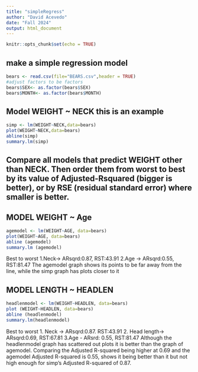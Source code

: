 ```yaml
---
title: "simpleRegress"
author: "David Acevedo"
date: "Fall 2024"
output: html_document
---
```


```r
knitr::opts_chunk$set(echo = TRUE)
```

## make a simple regression model

```r
bears <- read.csv(file="BEARS.csv",header = TRUE)
#adjust factors to be factors
bears$SEX<- as.factor(bears$SEX)
bears$MONTH<- as.factor(bears$MONTH)
```

## Model WEIGHT ~ NECK  this is an example  

```r
simp <- lm(WEIGHT~NECK,data=bears)
plot(WEIGHT~NECK,data=bears)
abline(simp)
summary.lm(simp)
```


## Compare all models that predict WEIGHT other than NECK. Then order them from worst to best by its value of Adjusted-Rsquared (bigger is better), or by RSE (residual standard error) where smaller is better. 

## MODEL WEIGHT ~ Age

```r
agemodel <- lm(WEIGHT~AGE, data=bears)
plot(WEIGHT~AGE, data=bears)
abline (agemodel)
summary.lm (agemodel)
```

Best to worst
1.Neck-> ARsqrd:0.87, RST:43.91
2.Age -> ARsqrd:0.55, RST:81.47
The agemodel graph shows its points to be far away from the line, while the simp graph has plots closer to it

## MODEL LENGTH ~ HEADLEN

```r
headlenmodel <- lm(WEIGHT~HEADLEN, data=bears)
plot (WEIGHT~HEADLEN, data=bears)
abline (headlenmodel)
summary.lm(headlenmodel)
```


Best to worst
1. Neck -> ARsqrd:0.87. RST:43.91
2. Head length-> ARsqrd:0.69, RST:67.81
3.Age - ARsrd: 0.55, RST:81.47
Although the headlenmodel graph has scattered out plots it is better than the graph of agemodel. Comparing the Adjusted R-squared being higher at 0.69 and the agemodel Adjusted R-squared is 0.55, shows it being better than it but not high enough for simp’s Adjusted R-squared of 0.87.





